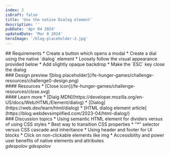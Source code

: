 ```yaml
---
index: 2
isDraft: false
title: 'Use the native Dialog element'
description: ''
pubDate: 'Apr 04 2024'
updatedDate: 'Mar 8 2024'
heroImage: '/blog-placeholder-2.jpg'
---
```


<Section>
  ## Requirements
  * Create a button which opens a modal
  * Create a dial using the native `dialog` element
  * Loosely follow the visual appearance provided below
  * Add slightly opaque backdrop
  * <Special /> Make the `ESC` key close the dialog
</Section>

<Section>
  ### Design preview
  ![blog placeholder](/fe-hunger-games/challenge-resources/challenge0-design.png)
</Section>

<Section>
  #### Resources
  * [Close icon](/fe-hunger-games/challenge-resources/close.svg)
</Section>

<Section>
  #### Learn more
  * [Dialg MDN](https://developer.mozilla.org/en-US/docs/Web/HTML/Element/dialog)
  * [Dialog](https://web.dev/learn/html/dialog)
  * [HTML dialog element article](https://blog.webdevsimplified.com/2023-04/html-dialog/)
</Section>

<Section>
  ### Discussion topics
  * Using semantic HTML element for dividers versus of using CSS styles
  * Best way to transition CSS properties
  * "*" selector versus CSS cascade and inheritance
  * Using header and footer for UI blocks
  * Click on non-clickable elements like img
  * Accessibility and power user benefits of native elements and attributes
</Section>

<Winner>
  <em>gdespolov</em>
</Winner>

<MVP>
  <em>gdespolov</em>
</MVP>